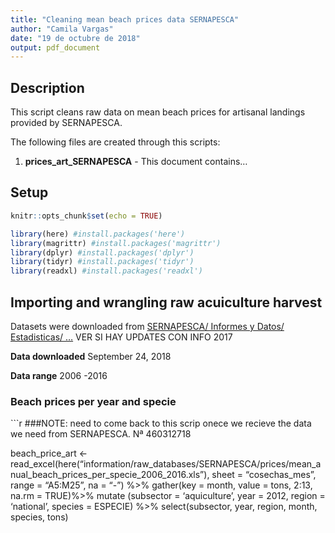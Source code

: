 ```yaml
---
title: "Cleaning mean beach prices data SERNAPESCA"
author: "Camila Vargas"
date: "19 de octubre de 2018"
output: pdf_document
---
```



## Description
This script cleans raw data on mean beach prices for artisanal landings provided by SERNAPESCA. 

The following files are created through this scripts:


1) **prices_art_SERNAPESCA** - This document contains...


## Setup

```r
knitr::opts_chunk$set(echo = TRUE)

library(here) #install.packages('here')
library(magrittr) #install.packages('magrittr')
library(dplyr) #install.packages('dplyr')
library(tidyr) #install.packages('tidyr')
library(readxl) #install.packages('readxl')

```


## Importing and wrangling raw acuiculture harvest

Datasets were downloaded from [SERNAPESCA/ Informes y Datos/ Estadisticas/ ...](ADD LINK) VER SI HAY UPDATES CON INFO 2017 

**Data downloaded** September 24, 2018

**Data range** 2006 -2016


### Beach prices per year and specie

```r

###NOTE: need to come back to this scrip onece we recieve the data we need from SERNAPESCA. Nª 460312718


beach_price_art <- read_excel(here("information/raw_databases/SERNAPESCA/prices/mean_anual_beach_prices_per_specie_2006_2016.xls"), sheet = "cosechas_mes", range = "A5:M25", na = "-") %>% 
  gather(key = month, value = tons, 2:13, na.rm = TRUE)%>% 
  mutate (subsector = 'aquiculture', year = 2012, region = 'national', species =  ESPECIE) %>% 
  select(subsector, year, region, month, species, tons)






